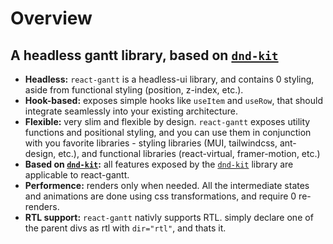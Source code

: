 
# Overview

## A headless gantt library, based on [`dnd-kit`](https://docs.dndkit.com/)

- **Headless:** `react-gantt` is a headless-ui library, and contains 0 styling, aside from functional styling (position, z-index, etc.).
- **Hook-based:** exposes simple hooks like `useItem` and `useRow`, that should integrate seamlessly into your existing architecture.
- **Flexible:** very slim and flexible by design. `react-gantt` exposes utility functions and positional styling, and you can use them in conjunction with you favorite libraries - styling libraries (MUI, tailwindcss, ant-design, etc.), and functional libraries (react-virtual, framer-motion, etc.)
- **Based on [`dnd-kit`](https://docs.dndkit.com/):** all features exposed by the [`dnd-kit`](https://docs.dndkit.com/) library are applicable to react-gantt.
- **Performence:** renders only when needed. All the intermediate states and animations are done using css transformations, and require 0 re-renders.
- **RTL support:** `react-gantt` nativly supports RTL. simply declare one of the parent divs as rtl with `dir="rtl"`, and thats it.

<Canvas of={StackedItems} />
